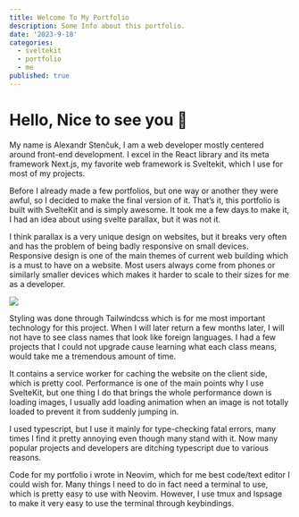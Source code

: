 ```yaml
---
title: Welcome To My Portfolio
description: Some Info about this portfolio.
date: '2023-9-18'
categories:
  - sveltekit
  - portfolio
  - me
published: true
---
```


<script>
	Img from "./ImageStyled.svelte";
</script>

# Hello, Nice to see you 👋

My name is <LinkMd href="/">Alexandr Stenčuk</LinkMd>, I am a web developer mostly centered around front-end development.
I excel in the React library and its meta framework Next.js, my favorite web framework is Sveltekit,
which I use for most of my projects.

Before I already made a few portfolios, but one way or another they were awful,
so I decided to make the final version of it. That’s it,
this portfolio is built with SvelteKit and is simply awesome. It took me a few days to make it,
I had an idea about using svelte parallax, but it was not it.

I think parallax is a very unique design on websites, but it breaks very often and has the problem of being
badly responsive on small devices. Responsive design is one of the main themes of current web building which
is a must to have on a website. Most users always come from phones or similarly
smaller devices which makes it harder to scale to their sizes for me as a developer.

<Img src={MyWorkspace} />

Styling was done through Tailwindcss which is for me most important technology for this project. When
I will later return a few months later, I will not have to see class names that look like foreign languages.
I had a few projects that I could not upgrade cause learning what each class means, would take me a tremendous amount of time.

It contains a service worker for caching the website on the client side, which is pretty cool.
Performance is one of the main points why I use SvelteKit, but one thing I
do that brings the whole performance down is loading images, I usually add loading
animation when an image is not totally loaded to prevent it from suddenly jumping in.

I used typescript, but I use it mainly for type-checking fatal errors, many times I find it pretty
annoying even though many stand with it. Now many popular projects and developers are ditching
typescript due to various reasons.

Code for my portfolio i wrote in Neovim, which for me best code/text editor I
could wish for. Many things I need to do in fact need a terminal to use, which is pretty easy
to use with Neovim. However, I use tmux and lspsage to make it very easy to use the terminal through keybindings.
